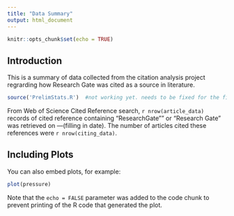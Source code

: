 ```yaml
---
title: "Data Summary"
output: html_document
---
```


```r
knitr::opts_chunk$set(echo = TRUE)
```

## Introduction

This is a summary of data collected from the citation analysis project regrarding how Research Gate was cited as a source in literature. 



```r
source('PrelimStats.R')  #not working yet. needs to be fixed for the file path in read.table in the PrelimStats file. 

```

From Web of Science Cited Reference search, `r nrow(article_data)` records of cited reference containing "ResearchGate"" or "Research Gate" was retrieved on ---(filling in date). The number of articles cited these references were `r nrow(citing_data)`. 


## Including Plots

You can also embed plots, for example:

```r
plot(pressure)
```

Note that the `echo = FALSE` parameter was added to the code chunk to prevent printing of the R code that generated the plot.
